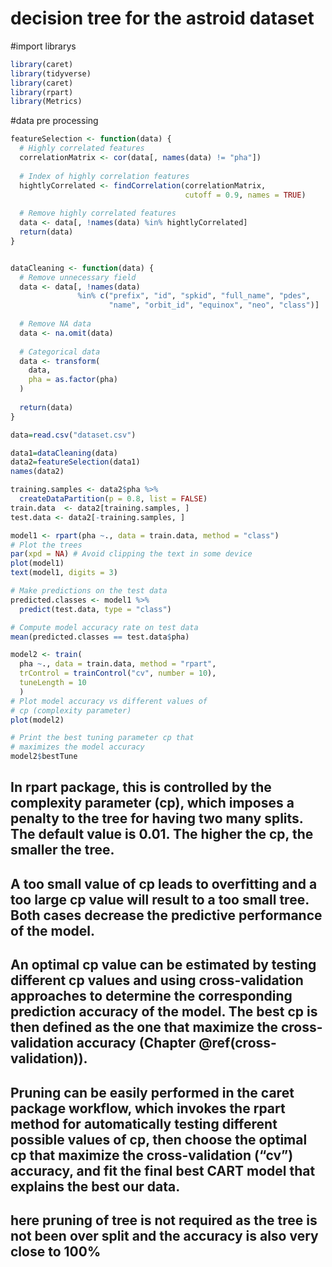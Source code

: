 # decision tree for the astroid dataset

#import librarys
```r
library(caret)
library(tidyverse)
library(caret)
library(rpart)
library(Metrics)
```

#data pre processing
```r
featureSelection <- function(data) {
  # Highly correlated features
  correlationMatrix <- cor(data[, names(data) != "pha"])
  
  # Index of highly correlation features
  hightlyCorrelated <- findCorrelation(correlationMatrix,
                                       cutoff = 0.9, names = TRUE)
  
  # Remove highly correlated features
  data <- data[, !names(data) %in% hightlyCorrelated]
  return(data)
}


dataCleaning <- function(data) {
  # Remove unnecessary field
  data <- data[, !names(data)
               %in% c("prefix", "id", "spkid", "full_name", "pdes",
                      "name", "orbit_id", "equinox", "neo", "class")]
  
  # Remove NA data
  data <- na.omit(data)
  
  # Categorical data
  data <- transform(
    data,
    pha = as.factor(pha)
  )
  
  return(data)
}
```

```r
data=read.csv("dataset.csv")

```

```r
data1=dataCleaning(data)
data2=featureSelection(data1)
names(data2)
```

```r
training.samples <- data2$pha %>% 
  createDataPartition(p = 0.8, list = FALSE)
train.data  <- data2[training.samples, ]
test.data <- data2[-training.samples, ]
```

```r
model1 <- rpart(pha ~., data = train.data, method = "class")
# Plot the trees
par(xpd = NA) # Avoid clipping the text in some device
plot(model1)
text(model1, digits = 3)

```

```r
# Make predictions on the test data
predicted.classes <- model1 %>% 
  predict(test.data, type = "class")

# Compute model accuracy rate on test data
mean(predicted.classes == test.data$pha)

```

```r
model2 <- train(
  pha ~., data = train.data, method = "rpart",
  trControl = trainControl("cv", number = 10),
  tuneLength = 10
  )
# Plot model accuracy vs different values of
# cp (complexity parameter)
plot(model2)
```
```r
# Print the best tuning parameter cp that
# maximizes the model accuracy
model2$bestTune
```

## In rpart package, this is controlled by the complexity parameter (cp), which imposes a penalty to the tree for having two many splits. The default value is 0.01. The higher the cp, the smaller the tree.

## A too small value of cp leads to overfitting and a too large cp value will result to a too small tree. Both cases decrease the predictive performance of the model.

## An optimal cp value can be estimated by testing different cp values and using cross-validation approaches to determine the corresponding prediction accuracy of the model. The best cp is then defined as the one that maximize the cross-validation accuracy (Chapter @ref(cross-validation)).

## Pruning can be easily performed in the caret package workflow, which invokes the rpart method for automatically testing different possible values of cp, then choose the optimal cp that maximize the cross-validation (“cv”) accuracy, and fit the final best CART model that explains the best our data.

## here pruning of tree is not required as the tree is not been over split and the accuracy is also very close to 100%



